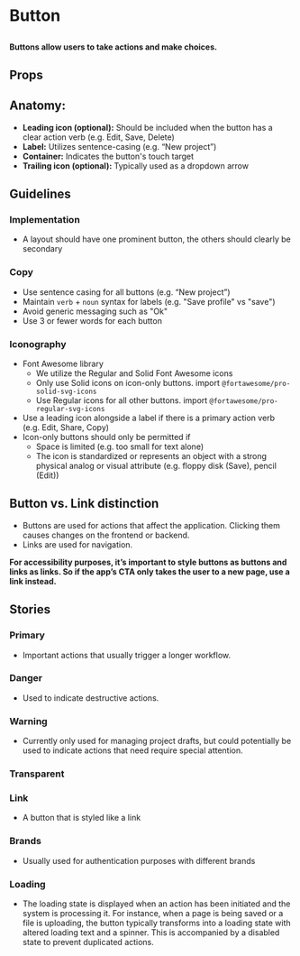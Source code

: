 
# Button

##

<h4>
	Buttons allow users to take actions and make choices.
</h4>

<Canvas of={ComponentStories.Primary} />

## Props

<ArgTypes of={Button} />

## Anatomy:
- **Leading icon (optional):** Should be included when the button has a clear action verb (e.g. Edit, Save, Delete)
- **Label:** Utilizes sentence-casing (e.g. “New project”)
- **Container:** Indicates the button's touch target
- **Trailing icon (optional):** Typically used as a dropdown arrow


## Guidelines

### Implementation
- A layout should have one prominent button, the others should clearly be secondary

### Copy
- Use sentence casing for all buttons (e.g. “New project”)
- Maintain `verb` + `noun` syntax for labels (e.g. "Save profile" vs "save")
- Avoid generic messaging such as "Ok"
- Use 3 or fewer words for each button

### Iconography
- Font Awesome library
  - We utilize the Regular and Solid Font Awesome icons
  - Only use Solid icons on icon-only buttons. import `@fortawesome/pro-solid-svg-icons`
  - Use Regular icons for all other buttons. import `@fortawesome/pro-regular-svg-icons`
- Use a leading icon alongside a label if there is a primary action verb (e.g. Edit, Share, Copy)
- Icon-only buttons should only be permitted if
	- Space is limited (e.g. too small for text alone)
	- The icon is standardized or represents an object with a strong physical analog or visual attribute (e.g. floppy disk (Save), pencil (Edit))

## Button vs. Link distinction

- Buttons are used for actions that affect the application. Clicking them causes changes on the frontend or backend.
- Links are used for navigation.

**For accessibility purposes, it’s important to style buttons as buttons and links as links. So if the app’s CTA only takes the user to a new page, use a link instead.**


## Stories

### Primary

- Important actions that usually trigger a longer workflow.

<Canvas of={ComponentStories.Primary} />

### Danger

- Used to indicate destructive actions.

<Canvas of={ComponentStories.Danger} />

### Warning

- Currently only used for managing project drafts, but could potentially be used to indicate actions that need require special attention.

<Canvas of={ComponentStories.Warning} />

### Transparent

<Canvas of={ComponentStories.Transparent} />

### Link
- A button that is styled like a link

<Canvas of={ComponentStories.Link} />

### Brands
- Usually used for authentication purposes with different brands

<Canvas of={ComponentStories.Brands} />

### Loading
- The loading state is displayed when an action has been initiated and the system is processing it.
For instance, when a page is being saved or a file is uploading, the button typically transforms into a loading state with altered
loading text and a spinner. This is accompanied by a disabled state to prevent duplicated actions.

<Canvas of={ComponentStories.Loading} />


